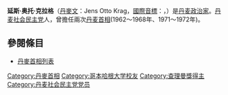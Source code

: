 {{Infobox Prime Minister 
| name=延斯·奥托·克拉格
| original_name=Jens Otto Krag
| image=Jens Otto Krag 01.jpg
| order= {{flagicon|Denmark}} 第18任[[丹麦首相|丹麦首相]]
| monarch = [[弗雷德里克九世|弗雷德里克九世]]{{to}}[[玛格丽特二世|玛格丽特二世]]
| term_start   =1971年10月11日  
| term_end     =1972年10月5日
| predecessor  = [[希尔马·包恩斯格尔|希尔马·包恩斯格尔]]
| successor    =[[安高·约恩森|安高·约恩森]]
| monarch1 = [[弗雷德里克九世|弗雷德里克九世]]
| term_start1    =1962年9月3日
| term_end1      =1968年2月2日
| predecessor1   =[[维格·坎普曼|维格·坎普曼]]
| successor1     = [[希尔马·包恩斯格尔|希尔马·包恩斯格尔]]
| birth_date    =1914年9月5日
| birth_place   =
| death_date    =1978年6月22日
| death_place   = 
| party=[[丹麦社会民主党|社民党]]
}}
'''延斯·奥托·克拉格'''（[[丹麥文|丹麥文]]：Jens Otto Krag，[[國際音標|國際音標]]：{{ipa|/jɛns ʌtˢo ˈkʰʁɑːˀʊ̯ˀ}/}}，{{bd|1914年|9月15日|1978年|6月22日|catIdx=K}}）是[[丹麦|丹麦]][[政治家|政治家]]。[[丹麦社会民主党|丹麦社会民主党]]人，曾擔任兩次[[丹麦首相列表|丹麦首相]](1962～1968年、1971～1972年)。

{{start box}}
{{s-before|[[汉斯·克里斯蒂安·汉森|汉斯·克里斯蒂安·汉森]]}}
{{s-title|外交大臣|1958年10月8日-1962年9月3日}}
{{s-after|[[Per_Hækkerup|Per Hækkerup]]}}
{{s-before|[[维格·坎普曼|维格·坎普曼]]}}
{{s-title|[[丹麦首相列表|丹麦首相]]|1962年9月3日-1968年2月2日}}
{{s-after|[[希尔马·包恩斯格尔|希尔马·包恩斯格尔]]}}
{{s-before|[[Per_Hækkerup|Per Hækkerup]]}}
{{s-title|外交大臣|1966年11月28日-1967年10月1日}}
{{s-after|[[汉斯·塔博尔|汉斯·塔博尔]]}}
{{s-before|[[希尔马·包恩斯格尔|希尔马·包恩斯格尔]]}}
{{s-title|[[丹麦首相列表|丹麦首相]]|1971年10月11日-1972年10月5日}}
{{s-after|[[安高·约恩森|安高·约恩森]]}}
{{s-before|[[维格·坎普曼|维格·坎普曼]]}}
{{s-title|[[丹麦社会民主党|社会民主党领袖]]|1962年-1972年}}
{{s-after|[[安高·约恩森|安高·约恩森]]}}
{{end box}}

==參閱條目==
*[[丹麥首相列表|丹麥首相列表]]

{{查理曼奖}}
{{Authority control}}

{{DEFAULTSORT:Krag, Jens Otto}}
[[Category:丹麥首相|Category:丹麥首相]]
[[Category:哥本哈根大学校友|Category:哥本哈根大学校友]]
[[Category:查理曼獎得主|Category:查理曼獎得主]]
[[Category:丹麦社会民主党党员|Category:丹麦社会民主党党员]]

{{丹麦人物小作品}}
{{欧洲政治人物小作品}}
